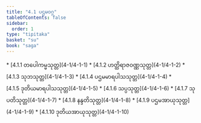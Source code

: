 ```yaml
---
title: "4.1 ပဌမဝဂ္ဂ"
tableOfContents: false
sidebar:
  order: 1
type: "tipitaka"
basket: "su"
book: "saga"
---
```



<DynamicBreadcrumb />



<TableOfContents book="saga" section="4.1">
* [4.1.1 တပေါကမ္မသုတ္တ](4-1/4-1-1)
* [4.1.2 ဟတ္ထိရာဇဝဏ္ဏသုတ္တ](4-1/4-1-2)
* [4.1.3 သုဘသုတ္တ](4-1/4-1-3)
* [4.1.4 ပဌမမာရပါသသုတ္တ](4-1/4-1-4)
* [4.1.5 ဒုတိယမာရပါသသုတ္တ](4-1/4-1-5)
* [4.1.6 သပ္ပသုတ္တ](4-1/4-1-6)
* [4.1.7 သုပတိသုတ္တ](4-1/4-1-7)
* [4.1.8 နန္ဒတိသုတ္တ](4-1/4-1-8)
* [4.1.9 ပဌမအာယုသုတ္တ](4-1/4-1-9)
* [4.1.10 ဒုတိယအာယုသုတ္တ](4-1/4-1-10)
</TableOfContents>